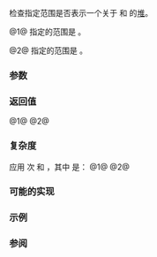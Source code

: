 {{cpp/ranges/title|is_heap}}
{{cpp/algorithm/ranges/navbar}}
{{dcl begin}}
{{dcl header|algorithm}}
{{dcl h|调用签名}}
{{dcl|num=1|since=c++20|1=
template&lt; std::random_access_iterator I, std::sentinel_for&lt;I&gt; S,
          class Proj = std::identity,
          std::indirect_strict_weak_order
              &lt;std::projected&lt;I, Proj&gt;&gt; Comp = ranges::less &gt;
constexpr bool is_heap( I first, S last, Comp comp = {}, Proj proj = {} );
}}
{{dcl|num=2|since=c++20|1=
template&lt; ranges::random_access_range R, class Proj = std::identity,
          std::indirect_strict_weak_order
              &lt;std::projected
                   &lt;ranges::iterator_t&lt;R&gt;, Proj&gt;&gt; Comp = ranges::less &gt;
constexpr bool is_heap( R&amp;&amp; r, Comp comp = {}, Proj proj = {} );
}}
{{dcl end}}

检查指定范围是否表示一个关于 {{c|comp}} 和 {{c|proj}} 的[[cpp/algorithm#堆操作|堆]]。

@1@ 指定的范围是 {{range|first|last}}。

@2@ 指定的范围是 {{c|r}}。

{{cpp/ranges/niebloid}}

===参数===
{{par begin}}
{{par range|3=要检验的|sentinel=yes}}
{{par|r|要检验的元素 {{lconcept|range}}}}
{{par|comp|应用到投影后元素的比较器}}
{{par|proj|应用到元素的投影}}
{{par end}}

===返回值===
@1@ {{c|1=ranges::is_heap_until(first, last, comp, proj) == last}}
@2@ {{c|1=ranges::is_heap_until(r, comp, proj) == ranges::end(r)}}

===复杂度===
应用 {{mathjax-or|\(\scriptsize O(N) \)|O(N)}} 次 {{c|comp}} 和 {{c|proj}}，其中 {{mathjax-or|\(\scriptsize N \)|N}} 是：
@1@ {{c|ranges::distance(first, last)}}
@2@ {{c|ranges::distance(r)}}

===可能的实现===
{{eq fun|1=
struct is_heap_fn
{
    template&lt;std::random_access_iterator I, std::sentinel_for&lt;I&gt; S,
             class Proj = std::identity,
             std::indirect_strict_weak_order
                 &lt;std::projected&lt;I, Proj&gt;&gt; Comp = ranges::less&gt;
    constexpr bool operator()(I first, S last, Comp comp = {}, Proj proj = {}) const
    {
        return (last == ranges::is_heap_until(first, last,
                                              std::move(comp), std::move(proj)));
    }
    
    template&lt;ranges::random_access_range R, class Proj = std::identity,
             std::indirect_strict_weak_order
                 &lt;std::projected&lt;ranges::iterator_t&lt;R&gt;, Proj&gt;&gt; Comp = ranges::less&gt;
    constexpr bool operator()(R&amp;&amp; r, Comp comp = {}, Proj proj = {}) const
    {
        return (*this)(ranges::begin(r), ranges::end(r),
                       std::move(comp), std::move(proj));
    }
};

inline constexpr is_heap_fn is_heap{};
}}

===示例===
{{example
|code=
#include &lt;algorithm&gt;
#include &lt;bit&gt;
#include &lt;cmath&gt;
#include &lt;iostream&gt;
#include &lt;vector&gt;

void out(const auto&amp; what, int n = 1)
{
    while (n-- &gt; 0)
        std::cout &lt;&lt; what;
}

void draw_heap(const auto&amp; v)
{
    auto bails = [](int n, int w)
    {
        auto b = [](int w) { out("┌"), out("─", w), out("┴"), out("─", w), out("┐"); };
        n /= 2;
        if (!n)
            return;
        for (out(' ', w); n-- &gt; 0;)
            b(w), out(' ', w + w + 1);
        out('\n');
    };
    
    auto data = [](int n, int w, auto&amp; first, auto last)
    {
        for (out(' ', w); n-- &gt; 0 &amp;&amp; first != last; ++first)
            out(*first), out(' ', w + w + 1);
        out('\n');
    };
    
    auto tier = [&amp;](int t, int m, auto&amp; first, auto last)
    {
        const int n{1 &lt;&lt; t};
        const int w{(1 &lt;&lt; (m - t - 1)) - 1};
        bails(n, w), data(n, w, first, last);
    };
    
    const int m{static_cast&lt;int&gt;(std::ceil(std::log2(1 + v.size())))};
    auto first{v.cbegin()};
    for (int i{}; i != m; ++i)
        tier(i, m, first, v.cend());
}

int main()
{
    std::vector&lt;int&gt; v{3, 1, 4, 1, 5, 9, 2, 6, 5, 3, 5, 8, 9, 7, 9, 3, 2, 3, 8};
    
    out("起初，v：\n");
    for (auto i : v)
        std::cout &lt;&lt; i &lt;&lt; ' ';
    out('\n');
    
    if (!std::ranges::is_heap(v))
    {
        out("制造堆...\n");
        std::ranges::make_heap(v);
    }
    
    out("调用 make_heap 后，v：\n");
    for (auto t{1U}; auto i : v)
        std::cout &lt;&lt; i &lt;&lt; (std::has_single_bit(++t) ? " │ " : " ");
    
    out("\n" "对应二叉树为：\n");
    draw_heap(v);
}
|output=&lt;nowiki/&gt;
起初，v：
3 1 4 1 5 9 2 6 5 3 5 8 9 7 9 3 2 3 8
制造堆...
调用 make_heap 后，v：
9 │ 8 9 │ 6 5 8 9 │ 3 5 3 5 3 4 7 2 │ 1 2 3 1
对应二叉树为：
               9
       ┌───────┴───────┐
       8               9
   ┌───┴───┐       ┌───┴───┐
   6       5       8       9
 ┌─┴─┐   ┌─┴─┐   ┌─┴─┐   ┌─┴─┐
 3   5   3   5   3   4   7   2
┌┴┐ ┌┴┐ ┌┴┐ ┌┴┐ ┌┴┐ ┌┴┐ ┌┴┐ ┌┴┐
1 2 3 1
}}

===参阅===
{{dsc begin}}
{{dsc inc|cpp/algorithm/ranges/dsc is_heap_until}}
{{dsc inc|cpp/algorithm/ranges/dsc make_heap}}
{{dsc inc|cpp/algorithm/ranges/dsc push_heap}}
{{dsc inc|cpp/algorithm/ranges/dsc pop_heap}}
{{dsc inc|cpp/algorithm/ranges/dsc sort_heap}}
{{dsc inc|cpp/algorithm/dsc is_heap}}
{{dsc end}}

{{langlinks|de|en|es|fr|it|ja|pt|ru}}